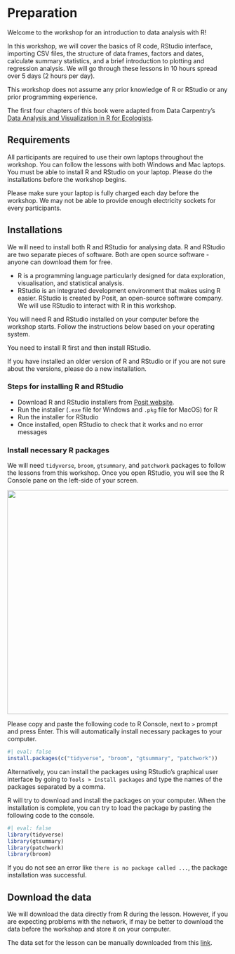 # Preparation {.unnumbered}

Welcome to the workshop for an introduction to data analysis with R!

In this workshop, we will cover the basics of R code, RStudio interface, importing CSV files, the structure of data frames, factors and dates, calculate summary statistics, and a brief introduction to plotting and regression analysis. We will go through these lessons in 10 hours spread over 5 days (2 hours per day).

This workshop does not assume any prior knowledge of R or RStudio or any prior programming experience.

The first four chapters of this book were adapted from Data Carpentry's [Data Analysis and Visualization in R for Ecologists](https://datacarpentry.org/R-ecology-lesson/index.html#Install_R_and_RStudio).

## Requirements

All participants are required to use their own laptops throughout the workshop. You can follow the lessons with both Windows and Mac laptops. You must be able to install R and RStudio on your laptop. Please do the installations before the workshop begins.

Please make sure your laptop is fully charged each day before the workshop. We may not be able to provide enough electricity sockets for every participants.

## Installations

We will need to install both R and RStudio for analysing data. R and RStudio are two separate pieces of software. Both are open source software - anyone can download them for free.

-   R is a programming language particularly designed for data exploration, visualisation, and statistical analysis.
-   RStudio is an integrated development environment that makes using R easier. RStudio is created by Posit, an open-source software company. We will use RStudio to interact with R in this workshop.

You will need R and RStudio installed on your computer before the workshop starts. Follow the instructions below based on your operating system.

You need to install R first and then install RStudio.

If you have installed an older version of R and RStudio or if you are not sure about the versions, please do a new installation.

### Steps for installing R and RStudio

-   Download R and RStudio installers from [Posit website](https://posit.co/download/rstudio-desktop/).
-   Run the installer (`.exe` file for Windows and `.pkg` file for MacOS) for R
-   Run the installer for RStudio
-   Once installed, open RStudio to check that it works and no error messages

### Install necessary R packages

We will need `tidyverse`, `broom`, `gtsummary`, and `patchwork` packages to follow the lessons from this workshop. Once you open RStudio, you will see the R Console pane on the left-side of your screen.

![](images/Screenshot%202023-03-30%20at%201.29.03%20AM.png){fig-alt="RStudio screenshot highlighting console" width="510"}

Please copy and paste the following code to R Console, next to `>` prompt and press Enter. This will automatically install necessary packages to your computer.

```r
#| eval: false
install.packages(c("tidyverse", "broom", "gtsummary", "patchwork"))
```

Alternatively, you can install the packages using RStudio's graphical user interface by going to `Tools > Install packages` and type the names of the packages separated by a comma.

R will try to download and install the packages on your computer. When the installation is complete, you can try to load the package by pasting the following code to the console.

```r
#| eval: false
library(tidyverse)
library(gtsummary)
library(patchwork)
library(broom)
```

If you do not see an error like `there is no package called ...`, the package installation was successful.

## Download the data

We will download the data directly from R during the lesson. However, if you are expecting problems with the network, if may be better to download the data before the workshop and store it on your computer.

The data set for the lesson can be manually downloaded from this [link](https://drive.google.com/file/d/105FSGAX3fjIS-rcCSsimi9tesj6n8-7-/view?usp=share_link).
